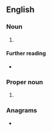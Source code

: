 {{also|tvo|tvö}}
==English==

===Noun===
{{en-noun|-}}

# {{initialism of|en|tractor vaporising oil}}

====Further reading====
* {{pedialite|Tractor vaporising oil}}

===Proper noun===
{{en-proper noun}}

# {{initialism of|en|{{w|TV Ontario}}}}

===Anagrams===
* {{anagrams|en|a=otv|VOT|VoT}}